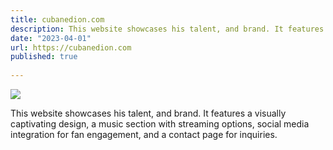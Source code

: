 ```yaml
---
title: cubanedion.com
description: This website showcases his talent, and brand. It features a visually captivating design, a music section with streaming options, social media integration for fan engagement, and a contact page for inquiries.
date: "2023-04-01"
url: https://cubanedion.com
published: true
  
---
```



[![](https://raw.githubusercontent.com/rhunor/3js_portfolio/main/src/assets/cubane.png)](https://planetfall.io)

This website showcases his talent, and brand. It features a visually captivating design, a music section with streaming options, social media integration for fan engagement, and a contact page for inquiries.

